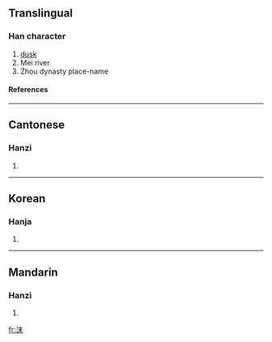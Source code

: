 ==Translingual==
===Han character===
{{Han char|rn=85|rad=水|as=05|sn=8|four=3519<sub>0</sub>|canj=水十木 (EJD)}}
# [[dusk]]
# Mei river
# Zhou dynasty place-name
====References====
{{Han ref|kx=0612.140|dkj=17236|dj=1006.020|hdz=31578.010|uh=6CAC|ud=27820|bh=AA7A|bd=43642}}

----
==Cantonese==
===Hanzi===
{{yue-hanzi|jyut=|y=mut3}}
# {{defn|Cantonese}}

----
==Korean==
===Hanja===
{{ko-hanja|hangeul=매|eumhun=|rv=mae|mr=mae|y=mya}}
# {{defn|Korean}}

----
==Mandarin==
===Hanzi===
{{cmn-hanzi|pin=*mèi (mei4),[[]] (hui4)|wg=mei<sup>4</sup>}}
# {{defn|Mandarin}}

[[fr:沬]]